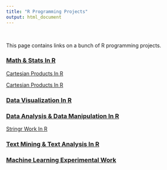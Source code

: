```yaml
---
title: "R Programming Projects"
output: html_document
---
```


&nbsp;

This page contains links on a bunch of R programming projects. 

### <u>Math & Stats In R</u>

[Cartesian Products In R](./rmath-cartesian-prod.html)

[Cartesian Products In R](./rmath-cartesian-prod.html)



### <u>Data Visualization In R</u>





### <u>Data Analysis & Data Manipulation In R</u>

[Stringr Work In R]()




### <u>Text Mining & Text Analysis In R</u>



### <u>Machine Learning Experimental Work</u>

